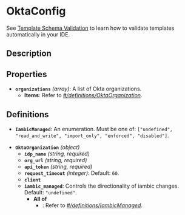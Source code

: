 # OktaConfig

See [Template Schema Validation](/reference/template_validation_ide) to learn how to validate templates automatically in your IDE.

## Description

## Properties

- **`organizations`** *(array)*: A list of Okta organizations.
  - **Items**: Refer to *[#/definitions/OktaOrganization](#definitions/OktaOrganization)*.
## Definitions


<a id="definitions/IambicManaged"></a>

- **`IambicManaged`**: An enumeration. Must be one of: `["undefined", "read_and_write", "import_only", "enforced", "disabled"]`.

<a id="definitions/OktaOrganization"></a>

- **`OktaOrganization`** *(object)*
  - **`idp_name`** *(string, required)*
  - **`org_url`** *(string, required)*
  - **`api_token`** *(string, required)*
  - **`request_timeout`** *(integer)*: Default: `60`.
  - **`client`**
  - **`iambic_managed`**: Controls the directionality of iambic changes. Default: `"undefined"`.
    - **All of**
      - : Refer to *[#/definitions/IambicManaged](#definitions/IambicManaged)*.
